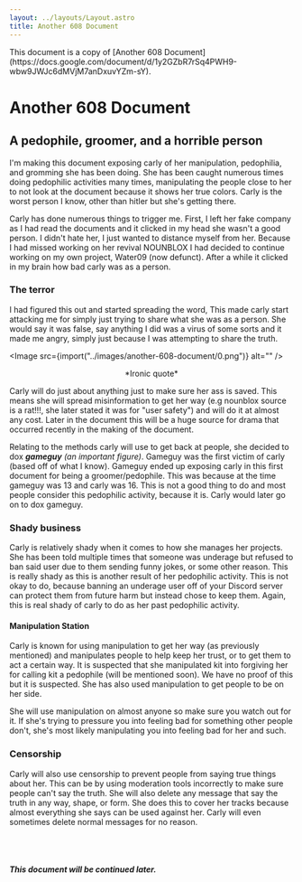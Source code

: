 ```yaml
---
layout: ../layouts/Layout.astro
title: Another 608 Document
---
```



<div class="notification">
	This document is a copy of [Another 608
	Document](https://docs.google.com/document/d/1y2GZbR7rSq4PWH9-wbw9JWJc6dMVjM7anDxuvYZm-sY).
</div>

<Styles>

# Another 608 Document

## A pedophile, groomer, and a horrible person

I'm making this document exposing carly of her manipulation, pedophilia, and gromming she has been doing. She has been caught numerous times doing pedophilic activities many times, manipulating the people close to her to not look at the document because it shows her true colors. Carly is the worst person I know, other than hitler but she's getting there.

Carly has done numerous things to trigger me. First, I left her fake company as I had read the documents and it clicked in my head she wasn't a good person. I didn't hate her, I just wanted to distance myself from her. Because I had missed working on her revival NOUNBLOX I had decided to continue working on my own project, Water09 (now defunct). After a while it clicked in my brain how bad carly was as a person.

### The terror

I had figured this out and started spreading the word, This made carly start attacking me for simply just trying to share what she was as a person. She would say it was false, say anything I did was a virus of some sorts and it made me angry, simply just because I was attempting to share the truth.

<Image src={import("../images/another-608-document/0.png")} alt="" />

<div style="text-align:center">*Ironic quote*</div>

Carly will do just about anything just to make sure her ass is saved. This means she will spread misinformation to get her way (e.g nounblox source is a rat!!!, she later stated it was for "user safety") and will do it at almost any cost. Later in the document this will be a huge source for drama that occurred recently in the making of the document.

Relating to the methods carly will use to get back at people, she decided to dox _**gameguy** (an important figure)_. Gameguy was the first victim of carly (based off of what I know). Gameguy ended up exposing carly in this first document for being a groomer/pedophile. This was because at the time gameguy was 13 and carly was 16. This is not a good thing to do and most people consider this pedophilic activity, because it is. Carly would later go on to dox gameguy.

### Shady business

Carly is relatively shady when it comes to how she manages her projects. She has been told multiple times that someone was underage but refused to ban said user due to them sending funny jokes, or some other reason. This is really shady as this is another result of her pedophilic activity. This is not okay to do, because banning an underage user off of your Discord server can protect them from future harm but instead chose to keep them. Again, this is real shady of carly to do as her past pedophilic activity.

#### Manipulation Station

Carly is known for using manipulation to get her way (as previously mentioned) and manipulates people to help keep her trust, or to get them to act a certain way. It is suspected that she manipulated kit into forgiving her for calling kit a pedophile (will be mentioned soon). We have no proof of this but it is suspected. She has also used manipulation to get people to be on her side.

She will use manipulation on almost anyone so make sure you watch out for it. If she's trying to pressure you into feeling bad for something other people don't, she's most likely manipulating you into feeling bad for her and such.

### Censorship

Carly will also use censorship to prevent people from saying true things about her. This can be by using moderation tools incorrectly to make sure people can't say the truth. She will also delete any message that say the truth in any way, shape, or form. She does this to cover her tracks because almost everything she says can be used against her. Carly will even sometimes delete normal messages for no reason.

<br />
<br />

#### _This document will be continued later._

</Styles>
